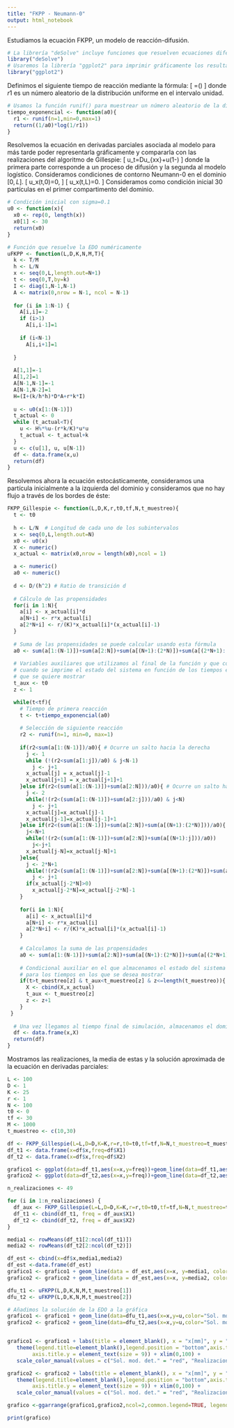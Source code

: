 ---
title: "FKPP - Neumann-0"
output: html_notebook
---

Estudiamos la ecuación FKPP, un modelo de reacción-difusión.

```{r}
# La librería "deSolve" incluye funciones que resuelven ecuaciones diferenciales ordinarias
library("deSolve")
# Usaremos la librería "ggplot2" para imprimir gráficamente los resultados
library("ggplot2")
```

Definimos el siguiente tiempo de reacción mediante la fórmula:
\[
  \tau=\frac{1}{a_0}\log\left(\frac{1}{r1}\right)
\]
donde $r1$ es un número aleatorio de la distribución uniforme en el intervalo unidad.

```{r}
# Usamos la función runif() para muestrear un número aleatorio de la distribución uniforme en el intervalo (0,1)
tiempo_exponencial <- function(a0){
  r1 <- runif(n=1,min=0,max=1)
  return((1/a0)*log(1/r1))
}
```

Resolvemos la ecuación en derivadas parciales asociada al modelo para más tarde poder representarla gráficamente y compararla con las realizaciones del algoritmo de Gillespie:
\[
u_t=Du_{xx}+u\left(1-\frac{u}{K}\right)
\]
donde la primera parte corresponde a un proceso de difusión y la segunda al modelo logístico. Consideramos condiciones de contorno Neumann-0 en el dominio $[0,L]$.
\[
  u_x(t,0)=0,
\]
\[
  u_x(t,L)=0.
\]
Consideramos como condición inicial 30 partículas en el primer compartimento del dominio.

```{r}
# Condición inicial con sigma=0.1
u0 <- function(x){
  x0 <- rep(0, length(x))
  x0[1] <- 30
  return(x0)
}

# Función que resuelve la EDO numéricamente
uFKPP <- function(L,D,K,N,M,T){
  k <- T/M
  h <- L/N
  x <- seq(0,L,length.out=N+1)
  t <- seq(0,T,by=k)
  I <- diag(1,N-1,N-1)
  A <- matrix(0,nrow = N-1, ncol = N-1)
  
  for (i in 1:N-1) {
    A[i,i]=-2
    if (i>1)
      A[i,i-1]=1
    
    if (i<N-1)
      A[i,i+1]=1
    
  }
  
  A[1,1]=-1
  A[1,2]=1
  A[N-1,N-1]=-1
  A[N-1,N-2]=1
  H=(I+(k/h*h)*D*A+r*k*I)
  
  u <- u0(x[1:(N-1)])
  t_actual <- 0
  while (t_actual<T){
    u <- H%*%u-(r*k/K)*u*u
    t_actual <- t_actual+k
  }
  u <- c(u[1], u, u[N-1])
  df <- data.frame(x,u)
  return(df)
}
```

Resolvemos ahora la ecuación estocásticamente, consideramos una partícula inicialmente a la izquierda del dominio y consideramos que no hay flujo a través de los bordes de éste:
```{r}
FKPP_Gillespie <- function(L,D,K,r,t0,tf,N,t_muestreo){
  t <- t0
  
  h <- L/N  # Longitud de cada uno de los subintervalos
  x <- seq(0,L,length.out=N) 
  x0 <- u0(x)
  X <- numeric()
  x_actual <- matrix(x0,nrow = length(x0),ncol = 1)

  a <- numeric()
  a0 <- numeric()
  
  d <- D/(h^2) # Ratio de transición d
  
  # Cálculo de las propensidades
  for(i in 1:N){
    a[i] <- x_actual[i]*d
    a[N+i] <- r*x_actual[i]
    a[2*N+i] <- r/(K)*x_actual[i]*(x_actual[i]-1)
  }
  
  # Suma de las propensidades se puede calcular usando esta fórmula
  a0 <- sum(a[1:(N-1)])+sum(a[2:N])+sum(a[(N+1):(2*N)])+sum(a[(2*N+1):(3*N)])
  
  # Variables auxiliares que utilizamos al final de la función y que controlan 
  # cuando se imprime el estado del sistema en función de los tiempos en los 
  # que se quiere mostrar
  t_aux <- t0
  z <- 1 

  while(t<tf){
    # Tiempo de primera reacción
    t <- t+tiempo_exponencial(a0)
    
    # Selección de siguiente reacción
    r2 <- runif(n=1, min=0, max=1)
    
    if(r2<sum(a[1:(N-1)])/a0){ # Ocurre un salto hacia la derecha
      j <- 1
      while (!(r2<sum(a[1:j])/a0) & j<N-1) 
        j <- j+1 
      x_actual[j] = x_actual[j]-1
      x_actual[j+1] = x_actual[j+1]+1
    }else if(r2<(sum(a[1:(N-1)])+sum(a[2:N]))/a0){ # Ocurre un salto hacia la izquierda
      j <- 2
      while(!(r2<(sum(a[1:(N-1)])+sum(a[2:j]))/a0) & j<N)
        j <- j+1
      x_actual[j]=x_actual[j]-1
      x_actual[j-1]=x_actual[j-1]+1
    }else if(r2<(sum(a[1:(N-1)])+sum(a[2:N])+sum(a[(N+1):(2*N)]))/a0){
      j<-N+1
      while(!(r2<(sum(a[1:(N-1)])+sum(a[2:N])+sum(a[(N+1):j]))/a0))
        j<-j+1
      x_actual[j-N]=x_actual[j-N]+1
    }else{
      j <- 2*N+1
      while(!(r2<(sum(a[1:(N-1)])+sum(a[2:N])+sum(a[(N+1):(2*N)])+sum(a[(2*N+1):j]))/a0))
        j <- j+1
      if(x_actual[j-2*N]>0)
        x_actual[j-2*N]=x_actual[j-2*N]-1
    }
  
    for(i in 1:N){
      a[i] <- x_actual[i]*d
      a[N+i] <- r*x_actual[i]
      a[2*N+i] <- r/(K)*x_actual[i]*(x_actual[i]-1)
    }
    
    # Calculamos la suma de las propensidades
    a0 <- sum(a[1:(N-1)])+sum(a[2:N])+sum(a[(N+1):(2*N)])+sum(a[(2*N+1):(3*N)])
    
    # Condicional auxiliar en el que almacenamos el estado del sistema 
    # para los tiempos en los que se desea mostrar
    if(t>t_muestreo[z] & t_aux<t_muestreo[z] & z<=length(t_muestreo)){
      X <- cbind(X,x_actual)
      t_aux <- t_muestreo[z]
      z <- z+1
    }
 }
  
  # Una vez llegamos al tiempo final de simulación, almacenamos el dominio dividido en subintervalos con la frecuencia correspondiente a cada subintervalo
  df <- data.frame(x,X)
  return(df)
}
```

Mostramos las realizaciones, la media de estas y la solución aproximada de la ecuación en derivadas parciales:
```{r}
L <- 100
D <- 1
K <- 25
r <- 1
N <- 100
t0 <- 0
tf <- 30
M <- 1000
t_muestreo <- c(10,30)

df <- FKPP_Gillespie(L=L,D=D,K=K,r=r,t0=t0,tf=tf,N=N,t_muestreo=t_muestreo)
df_t1 <- data.frame(x=df$x,freq=df$X1)
df_t2 <- data.frame(x=df$x,freq=df$X2)

grafico1 <- ggplot(data=df_t1,aes(x=x,y=freq))+geom_line(data=df_t1,aes(x=x,y=freq,color='Realizaciones'))
grafico2 <- ggplot(data=df_t2,aes(x=x,y=freq))+geom_line(data=df_t2,aes(x=x,y=freq,color='Realizaciones'))

n_realizaciones <- 49

for (i in 1:n_realizaciones) {
  df_aux <- FKPP_Gillespie(L=L,D=D,K=K,r=r,t0=t0,tf=tf,N=N,t_muestreo=t_muestreo)
  df_t1 <- cbind(df_t1, freq = df_aux$X1)
  df_t2 <- cbind(df_t2, freq = df_aux$X2)
}

media1 <- rowMeans(df_t1[2:ncol(df_t1)])
media2 <- rowMeans(df_t2[2:ncol(df_t2)])

df_est <- cbind(x=df$x,media1,media2)
df_est <-data.frame(df_est)
grafico1 <- grafico1 + geom_line(data = df_est,aes(x=x, y=media1, color="Media"))
grafico2 <- grafico2 + geom_line(data = df_est,aes(x=x, y=media2, color="Media"))

dfu_t1 <- uFKPP(L,D,K,N,M,t_muestreo[1])
dfu_t2 <- uFKPP(L,D,K,N,M,t_muestreo[2])

# Añadimos la solución de la EDO a la gráfica
grafico1 <- grafico1 + geom_line(data=dfu_t1,aes(x=x,y=u,color="Sol. mod. det."))
grafico2 <- grafico2 + geom_line(data=dfu_t2,aes(x=x,y=u,color="Sol. mod. det."))


grafico1 <- grafico1 + labs(title = element_blank(), x = "x[mm]", y = "Concentración",subtitle = paste("T. f.=",t_muestreo[1],"s",sep=""))+ theme_minimal() +
   theme(legend.title=element_blank(),legend.position = "bottom",axis.title.x = element_text(size = 9),  
        axis.title.y = element_text(size = 9)) + xlim(0,100) +
   scale_color_manual(values = c("Sol. mod. det." = "red", "Realizaciones"="grey", "Media"="blue", "Intervalo de confianza"="green" ), breaks = c("Realizaciones", "Media", "Intervalo de confianza", "Sol. mod. det."))

grafico2 <- grafico2 + labs(title = element_blank(), x = "x[mm]", y = "Concentración",subtitle = paste("T. f.=",t_muestreo[2],"s",sep=""))+ theme_minimal() +
   theme(legend.title=element_blank(),legend.position = "bottom",axis.title.x = element_text(size = 9),  
        axis.title.y = element_text(size = 9)) + xlim(0,100) +
   scale_color_manual(values = c("Sol. mod. det." = "red", "Realizaciones"="grey", "Media"="blue", "Intervalo de confianza"="green" ), breaks = c("Realizaciones", "Media", "Intervalo de confianza", "Sol. mod. det."))

grafico <-ggarrange(grafico1,grafico2,ncol=2,common.legend=TRUE, legend="bottom")

print(grafico)
```

